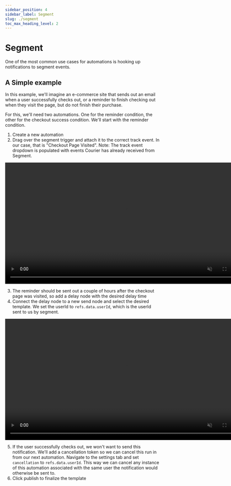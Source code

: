 ```yaml
---
sidebar_position: 4
sidebar_label: Segment
slug: ./segment
toc_max_heading_level: 2
---
```



# Segment

One of the most common use cases for automations is hooking up notifications to segment events.

## A Simple example

In this example, we'll imagine an e-commerce site that sends out an email when a user successfully
checks out, or a reminder to finish checking out when they visit the page, but do not finish their
purchase.

For this, we'll need two automations. One for the reminder condition, the other for the checkout
success condition. We'll start with the reminder condition.

1. Create a new automation
2. Drag over the segment trigger and attach it to the correct track event. In our case, that is
   "Checkout Page Visited". Note: The track event dropdown is populated with events Courier has
   already received from Segment.

<video width="783" loop autoplay muted controls>
  <source src={segmentTrackVisitedURL} />
</video>

3. The reminder should be sent out a couple of hours after the checkout page was visited, so
   add a delay node with the desired delay time
4. Connect the delay node to a new send node and select the desired template. We set the userId to
   `refs.data.userId`, which is the userId sent to us by segment.

<video width="783" loop autoplay muted controls>
  <source src={segmentTrackVisited2URL} />
</video>

5. If the user successfully checks out, we won't want to send this notification. We'll add a
   cancellation token so we can cancel this run in from our next automation. Navigate to the
   settings tab and set `cancellation` to `refs.data.userId`. This way we can cancel any instance
   of this automation associated with the same user the notification would otherwise be sent to.
6. Click publish to finalize the template
